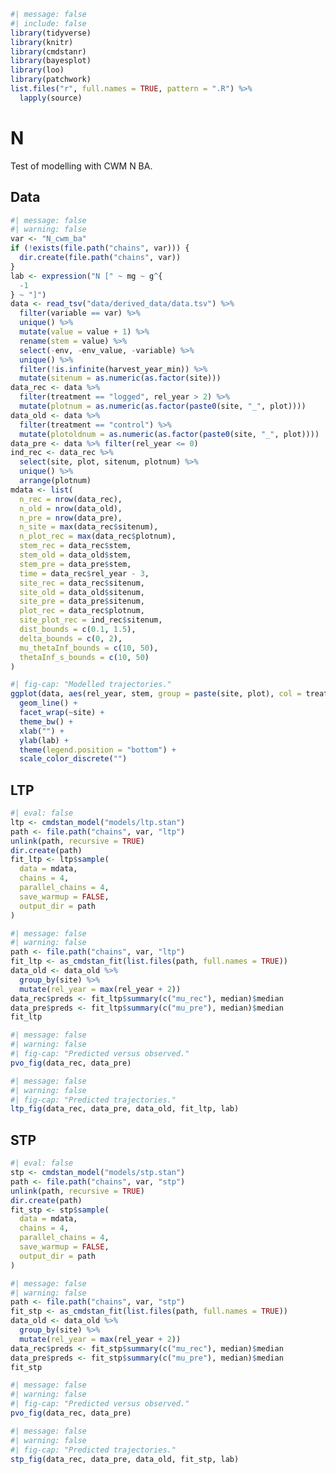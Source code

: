 ```r
#| message: false
#| include: false
library(tidyverse)
library(knitr)
library(cmdstanr)
library(bayesplot)
library(loo)
library(patchwork)
list.files("r", full.names = TRUE, pattern = ".R") %>%
  lapply(source)
```

# N {.unnumbered}

Test of modelling with CWM N BA.

## Data

```r
#| message: false
#| warning: false
var <- "N_cwm_ba"
if (!exists(file.path("chains", var))) {
  dir.create(file.path("chains", var))
}
lab <- expression("N [" ~ mg ~ g^{
  -1
} ~ "]")
data <- read_tsv("data/derived_data/data.tsv") %>%
  filter(variable == var) %>%
  unique() %>%
  mutate(value = value + 1) %>%
  rename(stem = value) %>%
  select(-env, -env_value, -variable) %>%
  unique() %>%
  filter(!is.infinite(harvest_year_min)) %>%
  mutate(sitenum = as.numeric(as.factor(site)))
data_rec <- data %>%
  filter(treatment == "logged", rel_year > 2) %>%
  mutate(plotnum = as.numeric(as.factor(paste0(site, "_", plot))))
data_old <- data %>%
  filter(treatment == "control") %>%
  mutate(plotoldnum = as.numeric(as.factor(paste0(site, "_", plot))))
data_pre <- data %>% filter(rel_year <= 0)
ind_rec <- data_rec %>%
  select(site, plot, sitenum, plotnum) %>%
  unique() %>%
  arrange(plotnum)
mdata <- list(
  n_rec = nrow(data_rec),
  n_old = nrow(data_old),
  n_pre = nrow(data_pre),
  n_site = max(data_rec$sitenum),
  n_plot_rec = max(data_rec$plotnum),
  stem_rec = data_rec$stem,
  stem_old = data_old$stem,
  stem_pre = data_pre$stem,
  time = data_rec$rel_year - 3,
  site_rec = data_rec$sitenum,
  site_old = data_old$sitenum,
  site_pre = data_pre$sitenum,
  plot_rec = data_rec$plotnum,
  site_plot_rec = ind_rec$sitenum,
  dist_bounds = c(0.1, 1.5),
  delta_bounds = c(0, 2),
  mu_thetaInf_bounds = c(10, 50),
  thetaInf_s_bounds = c(10, 50)
)
```

```r
#| fig-cap: "Modelled trajectories."
ggplot(data, aes(rel_year, stem, group = paste(site, plot), col = treatment)) +
  geom_line() +
  facet_wrap(~site) +
  theme_bw() +
  xlab("") +
  ylab(lab) +
  theme(legend.position = "bottom") +
  scale_color_discrete("")
```

## LTP

```r
#| eval: false
ltp <- cmdstan_model("models/ltp.stan")
path <- file.path("chains", var, "ltp")
unlink(path, recursive = TRUE)
dir.create(path)
fit_ltp <- ltp$sample(
  data = mdata,
  chains = 4,
  parallel_chains = 4,
  save_warmup = FALSE,
  output_dir = path
)
```

```r
#| message: false
#| warning: false
path <- file.path("chains", var, "ltp")
fit_ltp <- as_cmdstan_fit(list.files(path, full.names = TRUE))
data_old <- data_old %>%
  group_by(site) %>%
  mutate(rel_year = max(rel_year + 2))
data_rec$preds <- fit_ltp$summary(c("mu_rec"), median)$median
data_pre$preds <- fit_ltp$summary(c("mu_pre"), median)$median
fit_ltp
```

```r
#| message: false
#| warning: false
#| fig-cap: "Predicted versus observed."
pvo_fig(data_rec, data_pre)
```

```r
#| message: false
#| warning: false
#| fig-cap: "Predicted trajectories."
ltp_fig(data_rec, data_pre, data_old, fit_ltp, lab)
```

## STP

```r
#| eval: false
stp <- cmdstan_model("models/stp.stan")
path <- file.path("chains", var, "stp")
unlink(path, recursive = TRUE)
dir.create(path)
fit_stp <- stp$sample(
  data = mdata,
  chains = 4,
  parallel_chains = 4,
  save_warmup = FALSE,
  output_dir = path
)
```

```r
#| message: false
#| warning: false
path <- file.path("chains", var, "stp")
fit_stp <- as_cmdstan_fit(list.files(path, full.names = TRUE))
data_old <- data_old %>%
  group_by(site) %>%
  mutate(rel_year = max(rel_year + 2))
data_rec$preds <- fit_stp$summary(c("mu_rec"), median)$median
data_pre$preds <- fit_stp$summary(c("mu_pre"), median)$median
fit_stp
```

```r
#| message: false
#| warning: false
#| fig-cap: "Predicted versus observed."
pvo_fig(data_rec, data_pre)
```

```r
#| message: false
#| warning: false
#| fig-cap: "Predicted trajectories."
stp_fig(data_rec, data_pre, data_old, fit_stp, lab)
```
